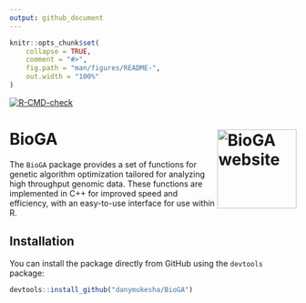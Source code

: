 ---
output: github_document
---

<!-- README.md is generated from README.Rmd. Please edit that file -->

```{r, include = FALSE}
knitr::opts_chunk$set(
    collapse = TRUE,
    comment = "#>",
    fig.path = "man/figures/README-",
    out.width = "100%"
)
```

<!-- badges: start -->
  [![R-CMD-check](https://github.com/danymukesha/BioGA/actions/workflows/R-CMD-check.yaml/badge.svg)](https://github.com/danymukesha/BioGA/actions/workflows/R-CMD-check.yaml)
  <!-- badges: end -->
  
# BioGA <a href="https://danymukesha.github.io/BioGA/"><img src="man/figures/logo.png" align="right" height="139" alt="BioGA website" /></a>

The `BioGA` package provides a set of functions for genetic algorithm 
optimization tailored for analyzing high throughput genomic data. 
These functions are implemented in C++ for improved speed and efficiency, 
with an easy-to-use interface for use within R.

## Installation

You can install the package directly from GitHub using the `devtools` package:

```{r}
devtools::install_github("danymukesha/BioGA")
```


